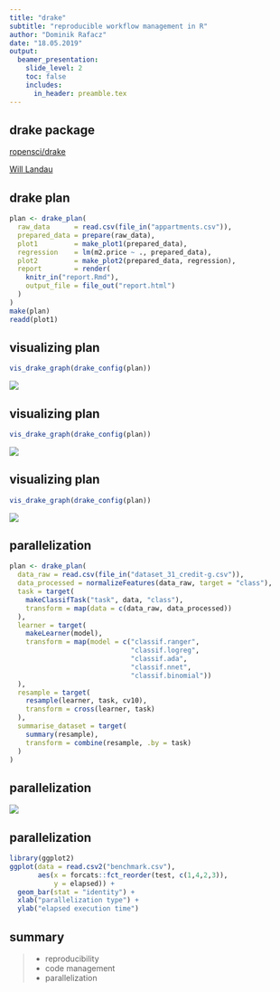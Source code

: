 ```yaml
---
title: "drake"
subtitle: "reproducible workflow management in R"
author: "Dominik Rafacz"
date: "18.05.2019"
output: 
  beamer_presentation:
    slide_level: 2
    toc: false
    includes:
      in_header: preamble.tex
---
```


## drake package

\begin{figure}
  \includegraphics[width=0.4\textwidth]{logo.pdf}
\end{figure}

[ropensci/drake](https://github.com/ropensci/drake)

[Will Landau](https://github.com/wlandau-lilly)



## drake plan
```r
plan <- drake_plan(
  raw_data      = read.csv(file_in("appartments.csv")),
  prepared_data = prepare(raw_data),
  plot1         = make_plot1(prepared_data),
  regression    = lm(m2.price ~ ., prepared_data),
  plot2         = make_plot2(prepared_data, regression),
  report        = render(
    knitr_in("report.Rmd"),
    output_file = file_out("report.html")
  )
)
make(plan)
readd(plot1)
```

## visualizing plan

```r
vis_drake_graph(drake_config(plan))
```
![](graph_before.png)


## visualizing plan

```r
vis_drake_graph(drake_config(plan))
```
![](graph_after.png)

## visualizing plan

```r
vis_drake_graph(drake_config(plan))
```
![](graph_times.png)

## parallelization

\tiny
```r
plan <- drake_plan(
  data_raw = read.csv(file_in("dataset_31_credit-g.csv")),
  data_processed = normalizeFeatures(data_raw, target = "class"),
  task = target(
    makeClassifTask("task", data, "class"),
    transform = map(data = c(data_raw, data_processed))
  ),
  learner = target(
    makeLearner(model),
    transform = map(model = c("classif.ranger", 
                              "classif.logreg", 
                              "classif.ada",
                              "classif.nnet",
                              "classif.binomial"))
  ),
  resample = target(
    resample(learner, task, cv10),
    transform = cross(learner, task)
  ),
  summarise_dataset = target(
    summary(resample),
    transform = combine(resample, .by = task)
  )
)
```


## parallelization
![](bigger_plan.png)

## parallelization

```r
library(ggplot2)
ggplot(data = read.csv2("benchmark.csv"), 
       aes(x = forcats::fct_reorder(test, c(1,4,2,3)), 
           y = elapsed)) +
  geom_bar(stat = "identity") +
  xlab("parallelization type") +
  ylab("elapsed execution time")

```

## summary

> - reproducibility
> - code management
> - parallelization